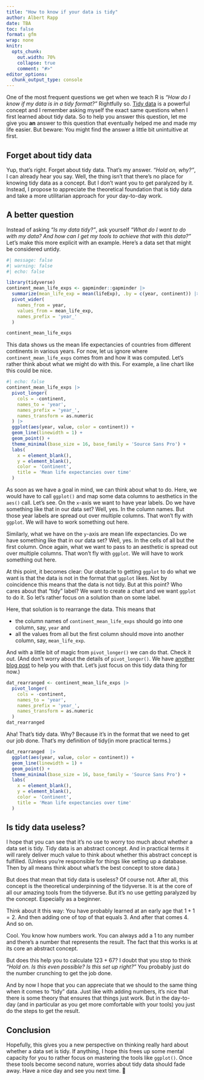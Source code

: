 ```yaml
---
title: "How to know if your data is tidy"
author: Albert Rapp
date: TBA
toc: false
format: gfm
wrap: none
knitr:
  opts_chunk:
    out.width: 70%
    collapse: true
    comment: "#>"
editor_options: 
  chunk_output_type: console
---
```


One of the most frequent questions we get when we teach R is *"How do I know if my data is in a tidy format?"*
Rightfully so.
[Tidy data](https://tidyr.tidyverse.org/articles/tidy-data.html) is a powerful concept and I remember asking myself the exact same questions when I first learned about tidy data.
So to help you answer this question, let me give you **an** answer to this question that eventually helped me and made my life easier.
But beware: You might find the answer a little bit unintuitive at first.

## Forget about tidy data

Yup, that's right.
Forget about tidy data.
That's my answer.
*"Hold on, why?"*, I can already hear you say.
Well, the thing isn't that there's no place for knowing tidy data as a concept.
But I don't want you to get paralyzed by it.
Instead, I propose to appreciate the theoretical foundation that is tidy data and take a more utilitarian approach for your day-to-day work.

## A better question

Instead of asking *"Is my data tidy?"*, ask yourself *"What do I want to do with my data? And how can I get my tools to achieve that with this data?"*
Let's make this more explicit with an example.
Here's a data set that might be considered untidy.

```r
#| message: false
#| warning: false
#| echo: false

library(tidyverse)
continent_mean_life_exps <- gapminder::gapminder |> 
  summarize(mean_life_exp = mean(lifeExp), .by = c(year, continent)) |> 
  pivot_wider(
    names_from = year, 
    values_from = mean_life_exp,
    names_prefix = 'year_'
  )
```


```r
continent_mean_life_exps
```

This data shows us the mean life expectancies of countries from different continents in various years.
For now, let us ignore where `continent_mean_life_exps` comes from and how it was computed.
Let's rather think about what we might do with this.
For example, a line chart like this could be nice.

```r
#| echo: false
continent_mean_life_exps |> 
  pivot_longer(
    cols = -continent,
    names_to = 'year', 
    names_prefix = 'year_',
    names_transform = as.numeric
  ) |> 
  ggplot(aes(year, value, color = continent)) +
  geom_line(linewidth = 1) +
  geom_point() +
  theme_minimal(base_size = 16, base_family = 'Source Sans Pro') +
  labs(
    x = element_blank(),
    y = element_blank(),
    color = 'Continent',
    title = 'Mean life expectancies over time'
  )
```

As soon as we have a goal in mind, we can think about what to do.
Here, we would have to call `ggplot()` and map some data columns to aesthetics in the `aes()` call.
Let's see.
On the `x`-axis we want to have year labels.
Do we have something like that in our data set?
Well, yes.
In the column names.
But those year labels are spread out over multiple columns.
That won't fly with `ggplot`.
We will have to work something out here.

Similarly, what we have on the `y`-axis are mean life expectancies.
Do we have something like that in our data set?
Well, yes.
In the cells of all but the first column.
Once again, what we want to pass to an aesthetic is spread out over multiple columns.
That won't fly with `ggplot`.
We will have to work something out here.

At this point, it becomes clear:
Our obstacle to getting `ggplot` to do what we want is that the data is not in the format that `ggplot` likes.
Not by coincidence this means that the data is not tidy.
But at this point?
Who cares about that "tidy" label?
We want to create a chart and we want `ggplot` to do it.
So let's rather focus on a solution than on some label.

Here, that solution is to rearrange the data.
This means that 

- the column names of `continent_mean_life_exps` should go into one column, say, `year` and 
- all the values from all but the first column should move into another column, say, `mean_life_exp`.

And with a little bit of magic from `pivot_longer()` we can do that.
Check it out.
(And don't worry about the details of `pivot_longer()`. We have [another blog post](https://rfortherestofus.com/2023/11/pivot-functions) to help you with that.
Let's just focus on this tidy data thing for now.)

```r
dat_rearranged <- continent_mean_life_exps |> 
  pivot_longer(
    cols = -continent,
    names_to = 'year', 
    names_prefix = 'year_',
    names_transform = as.numeric
  )
dat_rearranged
```


Aha!
That's tidy data.
Why?
Because it's in the format that we need to get our job done.
That's my definition of tidy(in more practical terms.)

```r
dat_rearranged  |> 
  ggplot(aes(year, value, color = continent)) +
  geom_line(linewidth = 1) +
  geom_point() +
  theme_minimal(base_size = 16, base_family = 'Source Sans Pro') +
  labs(
    x = element_blank(),
    y = element_blank(),
    color = 'Continent',
    title = 'Mean life expectancies over time'
  )
```


## Is tidy data useless?

I hope that you can see that it's no use to worry too much about whether a data set is tidy.
Tidy data is an abstract concept.
And in practical terms it will rarely deliver much value to think about whether this abstract concept is fulfilled.
(Unless you're responsible for things like setting up a database. 
Then by all means think about what's the best concept to store data.)

But does that mean that tidy data is useless?
Of course not.
After all, this concept is the theoretical underpinning of the tidyverse.
It is at the core of all our amazing tools from the tidyverse.
But it's no use getting paralyzed by the concept.
Especially as a beginner.

Think about it this way:
You have probably learned at an early age that $1 + 1 = 2$.
And then adding one of top of that equals $3$.
And after that comes $4$.
And so on.

Cool.
You know how numbers work.
You can always add a 1 to any number and there's a number that represents the result.
The fact that this works is at its core an abstract concept.

But does this help you to calculate $123 + 67$?
I doubt that you stop to think *"Hold on. Is this even possible? Is this set up right?"*
You probably just do the number crunching to get the job done.

And by now I hope that you can appreciate that we should to the same thing when it comes to "tidy" data.
Just like with adding numbers, it's nice that there is some theory that ensures that things just work.
But in the day-to-day (and in particular as you get more comfortable with your tools) you just do the steps to get the result.

## Conclusion

Hopefully, this gives you a new perspective on thinking really hard about whether a data set is tidy.
If anything, I hope this frees up some mental capacity for you to rather focus on mastering the tools like `ggplot()`.
Once these tools become second nature, worries about tidy data should fade away.
Have a nice day and see you next time. 👋



























